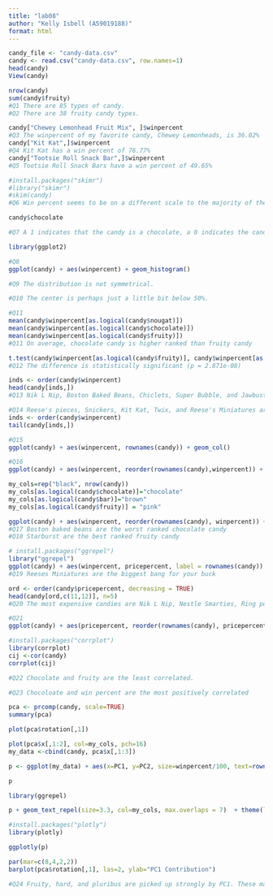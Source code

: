 ```yaml
---
title: "lab08"
author: "Kelly Isbell (A59019188)"
format: html
---
```

```r
candy_file <- "candy-data.csv"
candy <- read.csv("candy-data.csv", row.names=1)
head(candy)
View(candy)
```


```r
nrow(candy)
sum(candy$fruity)
#Q1 There are 85 types of candy.
#Q2 There are 38 fruity candy types.
```
```r
candy["Chewey Lemonhead Fruit Mix", ]$winpercent
#Q3 The winpercent of my favorite candy, Chewey Lemonheads, is 36.02%
candy["Kit Kat",]$winpercent
#Q4 Kit Kat has a win percent of 76.77%
candy["Tootsie Roll Snack Bar",]$winpercent
#Q5 Tootsie Roll Snack Bars have a win percent of 49.65%
```
```r
#install.packages("skimr")
#library("skimr")
#skim(candy)
#Q6 Win percent seems to be on a different scale to the majority of the other columns in the dataset.
```
```r
candy$chocolate

#Q7 A 1 indicates that the candy is a chocolate, a 0 indicates the candy is not a chocolate.
```
```r
library(ggplot2)
```

```r
#Q8
ggplot(candy) + aes(winpercent) + geom_histogram()
```
```r
#Q9 The distribution is not symmetrical.

#Q10 The center is perhaps just a little bit below 50%.
```

```r
#Q11
mean(candy$winpercent[as.logical(candy$nougat)])
mean(candy$winpercent[as.logical(candy$chocolate)])
mean(candy$winpercent[as.logical(candy$fruity)])
#Q11 On average, chocolate candy is higher ranked than fruity candy
```

```r
t.test(candy$winpercent[as.logical(candy$fruity)], candy$winpercent[as.logical(candy$chocolate)])
#Q12 The difference is statistically significant (p = 2.871e-08)
```


```r
inds <- order(candy$winpercent)
head(candy[inds,])
#Q13 Nik L Nip, Boston Baked Beans, Chiclets, Super Bubble, and Jawbusters are the least liked.
```
```r
#Q14 Reese's pieces, Snickers, Kit Kat, Twix, and Reese's Miniatures are the most liked
inds <- order(candy$winpercent)
tail(candy[inds,])
```
```r
#Q15
ggplot(candy) + aes(winpercent, rownames(candy)) + geom_col()
```
```r
#Q16
ggplot(candy) + aes(winpercent, reorder(rownames(candy),winpercent)) + geom_col()
```
```r
my_cols=rep("black", nrow(candy))
my_cols[as.logical(candy$chocolate)]="chocolate"
my_cols[as.logical(candy$bar)]="brown"
my_cols[as.logical(candy$fruity)] = "pink"

ggplot(candy) + aes(winpercent, reorder(rownames(candy), winpercent)) + geom_col(fill=my_cols)
#Q17 Boston baked beans are the worst ranked chocolate candy
#Q18 Starburst are the best ranked fruity candy
```
```r
# install.packages("ggrepel")
library("ggrepel")
ggplot(candy) + aes(winpercent, pricepercent, label = rownames(candy)) + geom_point(col=my_cols) + geom_text_repel(col=my_cols, size = 3.3, max.overlaps=5)
#Q19 Reeses Miniatures are the biggest bang for your buck
```
```r
ord <- order(candy$pricepercent, decreasing = TRUE)
head(candy[ord,c(11,12)], n=5)
#Q20 The most expensive candies are Nik L Nip, Nestle Smarties, Ring pop, Hershey's Krackel, and Hershey's Milk Chocolate. Nik L Nip is the least liked of these 5 most expensive candies.
```


```r
#Q21
ggplot(candy) + aes(pricepercent, reorder(rownames(candy), pricepercent)) + geom_segment(aes(yend = reorder(rownames(candy), pricepercent), xend = 0), col="gray40") + geom_point()
```
```r
#install.packages("corrplot")
library(corrplot)
cij <-cor(candy)
corrplot(cij)

```
```r
#Q22 Chocolate and fruity are the least correlated.

#Q23 Chocoloate and win percent are the most positively correlated
```

```r
pca <- prcomp(candy, scale=TRUE)
summary(pca)
```
```r
plot(pca$rotation[,1])

```
```r
plot(pca$x[,1:2], col=my_cols, pch=16)
my_data <-cbind(candy, pca$x[,1:3])

p <- ggplot(my_data) + aes(x=PC1, y=PC2, size=winpercent/100, text=rownames(my_data), label=rownames(my_data)) + geom_point(col=my_cols)

p
```
```r
library(ggrepel)

p + geom_text_repel(size=3.3, col=my_cols, max.overlaps = 7)  + theme(legend.position = "none") +labs(title="Halloween Candy PCA Space",subtitle="Colored by type: chocolate bar (dark brown), chocolate other (light brown), fruity (red), other (black)", caption="Data from 538")
```
```r
#install.packages("plotly")
library(plotly)
```
```r
ggplotly(p)
```
```r
par(mar=c(8,4,2,2))
barplot(pca$rotation[,1], las=2, ylab="PC1 Contribution")
```
```r
#Q24 Fruity, hard, and pluribus are picked up strongly by PC1. These make sense because they would have the most polarizing statistics.

```

